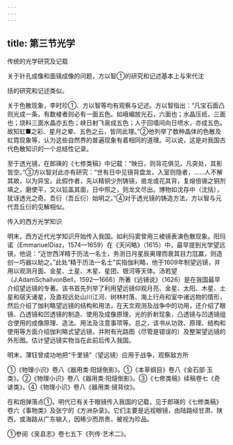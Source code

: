 ```yaml
---
---
---
```

title: 第三节光学
---



传统的光学研究及记载

关于针孔成像和面镜成像的问题，方以智①的研究和记述基本上与宋代沈

括的研究和记述类似。

关于色散现象，李时珍①、方以智等均有观察与记述。方以智指出：“凡宝石面凸则光成一条，有数棱者则必有一面五色。如峨嵋放光石，六面也；水晶压纸，三面也；烧料三面水晶亦五色；峡日射飞泉成五色；人于回墙间向日喷水，亦成五色。故知虹■之彩、星月之晕、五色之云，皆同此理。”②他列举了数种晶体的色散及虹霓现象等，认为这些自然界的普遍现象有着相同的道理。可以说，这是对我国古代色散知识的一个总结性记录。

至于透光镜，在郎瑛的《七修类稿》中记载：“映日，则背花俱见。凡突处，其影皆空。”③方以智对此亦有研究：“世有日中见镜背盘龙，入室则隐者，……人不解其故，以为异宝。此假作者，先以精铜少剂铸镜，凿龙或花其背，复熔倍锡之铜剂填之，磨使平，又以铅盖其面，日中照之，则龙文尽出。博物如沈存中（沈括），犹讶透光之奇。吾衍（吾丘衍）始明之。”④对于透光镜的铸造方法，方以智与元代吾丘衍的见解相似。

传入的西方光学知识

明末，西方近代光学知识开始传入我国。如利玛窦曾用三棱镜表演色散现象。阳玛诺（EmmanuelDiaz，1574—1659）在《天问略》（1615）中，最早提到光学望远镜，他说：“近世西洋精于历法一名士，务测日月星辰奥理而衰其目力尫赢，则造创一巧器以助之。”此处“精于历法一名士”实指伽利略，他于1609年制望远镜，并用以观测月面、金星、土星、木星、星团、银河等天体。汤若望（J.AdamSchallvonBell，1592—1666）所著《远镜说》（1626）是在我国最早介绍望远镜的专著。该书首先列举了利用望远镜仰观月亮、金星、太阳、木星、土星和宿天诸星，及直视远处山川江河、树林村落、海上行舟和室中诸远物的情形，然后介绍了伽利略望远镜的结构和用法，在天文观测及战争中的功用，还介绍了眼镜、凸透镜和凹透镜的制造、使用及成像原理，光的折射现象，凸透镜与凹透镜组合使用的成像原理、造法、用法及注意事项等。总之，该书从功效、原理、结构和使用等方面介绍伽利略式望远镜，并附有光路图（尽管是错误的）及整架望远镜的外形图。估计望远镜实物当在此前后传入我国。

明末，薄钰曾成功地把“千里镜”（望远镜）应用于战争，观察敌方所

①《物理小识》卷八《器用类·阳燧倒影》。①《本草纲目》卷八《金石部·玉类》。②《物理小识》卷八《器用类·阳燧倒影》。③《七修类稿》续稿卷七《奇谑类》。④《物理小识》卷八《器用类·镜背纹》。

在和炮弹落点①。明代已有关于眼镜传入我国的记载，见于郎瑛的《七修类稿》卷六《事物类》及张宁的《方洲杂录》。它们主要是远视眼镜，由陆路经甘肃、陕西，或海路从广东输入，因稀少而昂贵，被视为珍品。

①参阅《吴县志》卷七五下《列传·艺术二》。